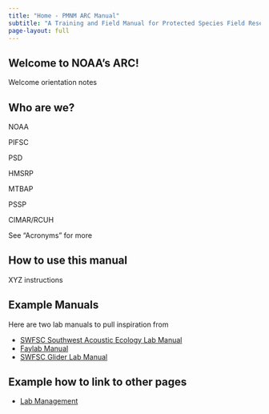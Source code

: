 ```yaml
---
title: "Home - PMNM ARC Manual"
subtitle: "A Training and Field Manual for Protected Species Field Researchers working at the Papahānaumokuākea Marine National Monument Assessment and Recovery Camps"
page-layout: full
---
```


## Welcome to NOAA's ARC!

Welcome orientation notes

## Who are we?

NOAA

PIFSC

PSD

HMSRP

MTBAP

PSSP

CIMAR/RCUH

See "Acronyms" for more

## How to use this manual

XYZ instructions

## Example Manuals

Here are two lab manuals to pull inspiration from

-   [SWFSC Southwest Acoustic Ecology Lab Manual](https://sael-swfsc.github.io/SAEL-lab-manual/content/media.html)
-   [Faylab Manual](https://thefaylab.github.io/lab-manual/)
-   [SWFSC Glider Lab Manual](https://swfsc.github.io/glider-lab-manual/)

## Example how to link to other pages

-   [Lab Management](https://nmfs-ost.github.io/PAM_template_lab_manual/content/LabManagement.html)
